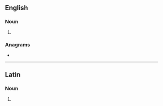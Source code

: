 ==English==

===Noun===
{{head|en|noun form}}

# {{plural of|en|facula}}

===Anagrams===
* {{anagrams|en|a=aaceflu|fæcula}}

----

==Latin==

===Noun===
{{la-noun-form|faculae}}

# {{inflection of|la|facula||nom//voc|p|;|gen//dat|s}}